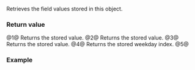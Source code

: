 {{cpp/chrono/year_month_weekday/title|year|month|weekday|index|weekday_indexed}}
{{cpp/chrono/year_month_weekday/navbar}}
{{dcl begin}}
{{dcl|since=c++20|num=1|
constexpr std::chrono::year year() const noexcept;
}}
{{dcl|since=c++20|num=2|
constexpr std::chrono::month month() const noexcept;
}}
{{dcl|since=c++20|num=3|
constexpr std::chrono::weekday weekday() const noexcept;
}}
{{dcl|since=c++20|num=4|
constexpr unsigned index() const noexcept;
}}
{{dcl|since=c++20|num=5|
constexpr std::chrono::weekday_indexed weekday_indexed() const noexcept;
}}
{{dcl end}}

Retrieves the field values stored in this {{tt|year_month_weekday}} object.

===Return value===
@1@ Returns the stored {{lc|std::chrono::year}} value.
@2@ Returns the stored {{lc|std::chrono::month}} value.
@3@ Returns the stored {{lc|std::chrono::weekday}} value.
@4@ Returns the stored weekday index.
@5@ {{c|weekday()[index()]}}

===Example===
{{example
|code=
#include &lt;cassert&gt;
#include &lt;chrono&gt;

int main()
{
    constexpr auto ym{std::chrono::year(2021)/std::chrono::January};
    constexpr auto wdi{std::chrono::Wednesday[1]};
    auto ymwdi{ym/wdi};
    const auto index{ymwdi.index() + 1};
    auto weekday{ymwdi.weekday() + std::chrono::days(1)};
    ymwdi = {ymwdi.year()/ymwdi.month()/weekday[index]};
    // Second Thursday in January, 2021
    assert(std::chrono::year_month_day{ymwdi} == std::chrono::January/14/2021);
}
}}

{{langlinks|es|ja|ru|zh}}
